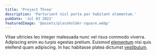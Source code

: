 ```yaml
---
title: 'Project Three'
description: 'Parturient nisl porta per habitant elementum.'
pubDate: 'Jul 03 2022'
featuredImage: '@assets/placeholder-square.webp'
---
```



<ProjectImage path={image1} alt="###"/>

<ProjectImage path={image1} alt="###"/>

<ProjectImage path={image1} alt="###"/>

Vitae ultricies leo integer malesuada nunc vel risus commodo viverra. Adipiscing enim eu turpis egestas pretium. Euismod [elementum](#) nisi quis eleifend quam adipiscing. In hac habitasse platea dictumst [vestibulum](#).
